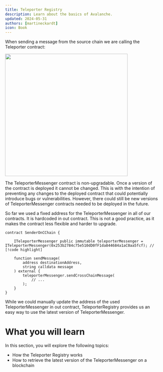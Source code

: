 ```yaml
---
title: Teleporter Registry
description: Learn about the basics of Avalanche.
updated: 2024-05-31
authors: [martineckardt]
icon: Book
---
```


When sending a message from the source chain we are calling the Teleporter contract:

<img src="/common-images/teleporter/teleporter-source.png" width="400" class="mx-auto"/>

The TeleporterMessenger contract is non-upgradable. Once a version of the contract is deployed it cannot be changed. This is with the intention of preventing any changes to the deployed contract that could potentially introduce bugs or vulnerabilities. However, there could still be new versions of TeleporterMessenger contracts needed to be deployed in the future.

So far we used a fixed address for the TeleporterMessenger in all of our contracts. It is hardcoded in out contract. This is not a good practice, as it makes the contract less flexible and harder to upgrade.

```solidity
contract SenderOnCChain {

    ITeleporterMessenger public immutable teleporterMessenger = ITeleporterMessenger(0x253b2784c75e510dD0fF1da844684a1aC0aa5fcf); // [!code highlight]

    function sendMessage(
        address destinationAddress,
        string calldata message
    ) external {
        teleporterMessenger.sendCrossChainMessage(
            // ...
        );
    }
}
```

While we could manually update the address of the used TeleporterMessenger in out contract, TeleporterRegistry provides us an easy way to use the latest version of TeleporterMessenger.

# What you will learn

In this section, you will explore the following topics:

- How the Teleporter Registry works
- How to retrieve the latest version of the TeleporterMessenger on a blockchain
